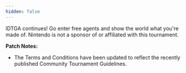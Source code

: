 ```yaml
---
hidden: false
---
```


IDTGA continues! Go enter free agents and show the world what you're made of. Nintendo is not a sponsor of or affiliated with this tournament.

**Patch Notes:**

- The Terms and Conditions have been updated to reflect the recently published Community Tournament Guidelines.